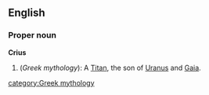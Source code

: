 {{wikipedia}}
==English==
===Proper noun===
'''Crius'''
# (''Greek mythology''): A [[Titan]], the son of [[Uranus]] and [[Gaia]].

[[category:Greek mythology]]